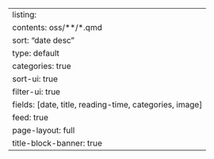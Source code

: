 ---
listing:
  contents: oss/**/*.qmd
  sort: "date desc"
  type: default
  categories: true
  sort-ui: true
  filter-ui: true
  fields: [date, title, reading-time, categories, image]
  feed: true
page-layout: full
title-block-banner: true
---
